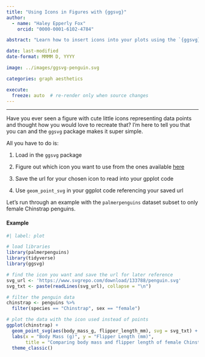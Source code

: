```yaml
---
title: "Using Icons in Figures with {ggsvg}"
author:
  - name: "Haley Epperly Fox"
    orcid: "0000-0001-6102-4784"

abstract: "Learn how to insert icons into your plots using the `{ggsvg}` package."

date: last-modified
date-format: MMMM D, YYYY

image: ../images/ggsvg-penguin.svg

categories: graph aesthetics

execute:
  freeze: auto  # re-render only when source changes
---
```


---

Have you ever seen a figure with cute little icons representing data points and thought how you would love to recreate that? I'm here to tell you that you can and the `ggsvg` package makes it super simple.

All you have to do is:

1.  Load in the `ggsvg` package

2.  Figure out which icon you want to use from the ones available [here](https://www.svgrepo.com/)

3.  Save the url for your chosen icon to read into your gpplot code

4.  Use `geom_point_svg` in your ggplot code referencing your saved url

Let's run through an example with the `palmerpenguins` dataset subset to only female Chinstrap penguins.

::: callout-note
#### Example

```r
#| label: plot

# load libraries
library(palmerpenguins)
library(tidyverse)
library(ggsvg)

# find the icon you want and save the url for later reference
svg_url <- 'https://www.svgrepo.com/download/133788/penguin.svg'
svg_txt <- paste(readLines(svg_url), collapse = "\n")

# filter the penguin data
chinstrap <- penguins %>% 
  filter(species == "Chinstrap", sex == "female")

# plot the data with the icon used instead of points
ggplot(chinstrap) + 
  geom_point_svg(aes(body_mass_g, flipper_length_mm), svg = svg_txt) + 
  labs(x = "Body Mass (g)", y = "Flipper Length (mm)", 
       title = "Comparing body mass and flipper length of female Chinstrap penguins") +
  theme_classic()
```
:::
